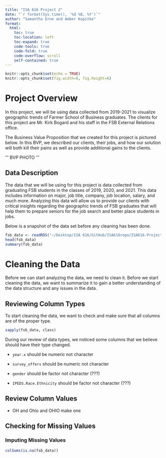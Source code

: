 ```yaml
---
title: "ISA 616 Project 2"
date: "`r format(Sys.time(), '%d %B, %Y')`"
author: "Samantha Erne and Amber Kopitke"
format:
  html:
    toc: true
    toc-location: left
    toc-expand: true
    code-tools: true 
    code-fold: true
    code-overflow: scroll
    self-contained: true
---
```


```r
knitr::opts_chunk$set(echo = TRUE)
knitr::opts_chunk$set(fig.width=8, fig.height=6)
```

# Project Overview

In this project, we will be using data collected from 2019-2021 to visualize geographic trends of Farmer School of Business graduates. The clients for this project are Mr. Kirk Bogard and his staff in the FSB External Relations office. 

The Business Value Proposition that we created for this project is pictured below. In this BVP, we described our clients, their jobs, and how our solution will both kill their pains as well as provide additional gains to the clients. 

'''
BVP PHOTO
'''

## Data Description

The data that we will be using for this project is data collected from graduating FSB students in the classes of 2019, 2020, and 2021. This data includes information on major, job title, company, job location, salary, and much more. Analyzing this data will allow us to provide our clients with critical insights regarding the geographic trends of FSB graduates that will help them to prepare seniors for the job search and better place students in jobs.

Below is a snapshot of the data set before any cleaning has been done. 

```r
fsb_data <- readRDS("~/Desktop/ISA 616/GitHub/ISA616repo/ISA616-Project2-Group1/FSB_BI_Survey_2019_2021.rds")
head(fsb_data)
summary(fsb_data)
```

# Cleaning the Data

Before we can start analyzing the data, we need to clean it. Before we start cleaning the data, we want to summarize it to gain a better understanding of the data structure and any issues in the data.

## Reviewing Column Types

To start cleaning the data, we want to check and make sure that all columns are of the proper type. 

```r
sapply(fsb_data, class)
```

During our review of data types, we noticed some columns that we believe should have their type changed.

* `year.x` should be numeric not character

* `survey_offers` should be numeric not character

* `gender` should be factor not character (???)

* `IPEDS.Race.Ethnicity` should be factor not character (???)

## Review Column Values

* OH and Ohio and OHIO make one


## Checking for Missing Values

### Imputing Missing Values

```r
colSums(is.na(fsb_data))
```
